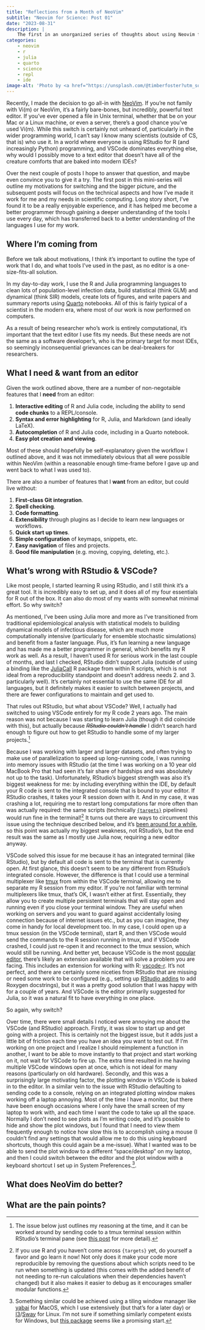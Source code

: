 ```yaml
---
title: "Reflections from a Month of NeoVim"
subtitle: "Neovim for Science: Post 01"
date: "2023-08-31"
description: |
    The first in an unorganized series of thoughts about using Neovim for scientific computing.
categories:
    - neovim
    - r
    - julia
    - quarto
    - science
    - repl
    - ide
image-alt: 'Photo by <a href="https://unsplash.com/@timberfoster?utm_source=unsplash&utm_medium=referral&utm_content=creditCopyText">Tim Foster</a> on <a href="https://unsplash.com/photos/qefCF3r4Eoc?utm_source=unsplash&utm_medium=referral&utm_content=creditCopyText">Unsplash</a>'
---
```


Recently, I made the decision to go all-in with [NeoVim](https://neovim.io).
If you're not family with Vi(m) or NeoVim, it's a fairly bare-bones, but incredibly, powerful text editor.
If you've ever opened a file in Unix terminal, whether that be on your Mac or a Linux machine, or even a server, there's a good chance you've used Vi(m).
While this switch is certainly not unheard of, particularly in the wider programming world, I can't say I know many scientists (outside of CS, that is) who use it.
In a world where everyone is using RStudio for R (and increasingly Python) programming, and VSCode dominates everything else, why would I possibly move to a text editor that doesn't have all of the creature comforts that are baked into modern IDEs?

Over the next couple of posts I hope to answer that question, and maybe even convince you to give it a try.
The first post in this mini-series will outline my motivations for switching and the bigger picture, and the subsequent posts will focus on the technical aspects and how I've made it work for me and my needs in scientific computing.
Long story short, I've found it to be a really enjoyable experience, and it has helped me become a better programmer through gaining a deeper understanding of the tools I use every day, which has transferred back to a better understanding of the languages I use for my work.

## Where I'm coming from

Before we talk about motivations, I think it's important to outline the type of work that I do, and what tools I've used in the past, as no editor is a one-size-fits-all solution.

In my day-to-day work, I use the R and Julia programming languages to clean lots of population-level infection data, build statistical (think GLM) and dynamical (think SIR) models, create lots of figures, and write papers and summary reports using [Quarto](https://quarto.org) notebooks.
All of this is fairly typical of a scientist in the modern era, where most of our work is now performed on computers.

As a result of being researcher who's work is entirely computational, it's important that the text editor I use fits my needs.
But these needs are not the same as a software developer's, who is the primary target for most IDEs, so seemingly inconsequential grievances can be deal-breakers for researchers.


## What I need & want from an editor

Given the work outlined above, there are a number of non-negotaible features that I **need** from an editor:

<div class="box" style="padding-bottom:0">
1. **Interactive editing** of R and Julia code, including the ability to send **code chunks** to a REPL/console.
2. **Syntax and error highlighting** for R, Julia, and Markdown (and ideally LaTeX).
3. **Autocompletion** of R and Julia code, including in a Quarto notebook.
4. **Easy plot creation and viewing**.
</div>

Most of these should hopefully be self-explanatory given the workflow I outlined above, and it was not immediately obvious that all were possible within NeoVim (within a reasonable enough time-frame before I gave up and went back to what I was used to).

There are also a number of features that I **want** from an editor, but could live without:

<div class="box" style="padding-bottom:0">
1. **First-class Git integration**.
2. **Spell checking**.
3. **Code formatting**.
4. **Extensibility** through plugins as I decide to learn new languages or workflows.
5. **Quick start up times**.
6. **Simple configuration** of keymaps, snippets, etc.
7. **Easy navigation** of files and projects.
8. **Good file manipulation** (e.g. moving, copying, deleting, etc.).
</div>

## What's wrong with RStudio & VSCode?

Like most people, I started learning R using RStudio, and I still think it's a great tool.
It is incredibly easy to set up, and it does all of my four essentials for R out of the box.
It can also do most of my wants with somewhat minimal effort.
So why switch?

As mentioned, I've been using Julia more and more as I've transitioned from traditional epidemiological analysis with statistical models to building dynamical models of infectious disease, which are much more computationally intensive (particularly for ensemble stochastic simulations) and benefit from a faster language.
Plus, it's fun learning a new language and has made me a better programmer in general, which benefits my R work as well.
As a result, I haven't used R for serious work in the last couple of months, and last I checked, RStudio didn't support Julia (outside of using a binding like the [JuliaCall](https://github.com/Non-Contradiction/JuliaCall) R package from within R scripts, which is not ideal from a reproducibility standpoint and doesn't address needs 2. and 3. particularly well).
It's certainly not essential to use the same IDE for all languages, but it definitely makes it easier to switch between projects, and there are fewer configurations to maintain and get used to.

That rules out RStudio, but what about VSCode?
Well, I actually had switched to using VSCode entirely for my R code 2 years ago.
The main reason was not because I was starting to learn Julia (though it did coincide with this), but actually because ~~*RStudio couldn't handle*~~ I didn't search hard enough to figure out how to get RStudio to handle some of my larger projects.^[The issue below just outlines my reasoning at the time, and it can be worked around by sending code to a tmux terminal session within RStudio's terminal pane (see [this post](https://support.posit.co/hc/en-us/articles/115010737148-Using-the-RStudio-Terminal-in-the-RStudio-IDE#send) for more detail).]

Because I was working with larger and larger datasets, and often trying to make use of parallelization to speed up long-running code, I was running into memory issues with RStudio (at the time I was working on a 10 year old MacBook Pro that had seen it's fair share of hardships and was absolutely not up to the task).
Unfortunately, RStudio's biggest strength was also it's biggest weakness for me: by including everything within the IDE, by default your R code is sent to the integrated console that is bound to your editor.
If RStudio crashes, it takes your R session down with it.
And in my case, it was crashing a lot, requiring me to restart long computations far more often than was actually required: the same scripts (technically [`{targets}`](https://books.ropensci.org/targets/) pipelines) would run fine in the terminal!^[If you use R and you haven't come across `{targets}` yet, do yourself a favor and go learn it now! Not only does it make your code more reproducible by removing the questions about which scripts need to be run when something is updated (this comes with the added benefit of not needing to re-run calculations when their dependencies haven't changed) but it also makes it easier to debug as it encourages smaller modular functions.]
It turns out there are ways to circumvent this issue using the technique described below, and it's [been around for a while](https://www.r-bloggers.com/2018/09/4-ways-to-be-more-productive-using-rstudios-terminal/), so this point was actually my biggest weakness, not RStudio's, but the end result was the same as I mostly use Julia now, requiring a new editor anyway.

VSCode solved this issue for me because it has an integrated terminal (like RStudio), but by default all code is sent to the terminal that is currently open.
At first glance, this doesn't seem to be any different from RStudio's integrated console.
However, the difference is that I could use a terminal multiplexer like [tmux](https://github.com/tmux/tmux/wiki/Getting-Started) from within the VSCode terminal, allowing me to separate my R session from my editor.
If you're not familiar with terminal multiplexers like tmux, that's OK, I wasn't either at first.
Essentially, they allow you to create multiple persistent terminals that will stay open and running even if you close your terminal window.
They are useful when working on servers and you want to guard against accidentally losing connection because of internet issues etc., but as you can imagine, they come in handy for local development too.
In my case, I could open up a tmux session (in the VSCode terminal), start R, and then VSCode would send the commands to the R session running in tmux, and if VSCode crashed, I could just re-open it and reconnect to the tmux session, which would still be running.
And better yet, because VSCode is the most [popular editor](https://survey.stackoverflow.co/2022/#most-popular-technologies-new-collab-tools), there's likely an extension available that will solve a problem you are facing.
This includes an extension for working with R: [vscode-r](https://github.com/REditorSupport/vscode-R).
It's not perfect, and there are certainly some niceties from RStudio that are missing or need some work to be configured (e.g., setting up [RStudio addins](https://github.com/REditorSupport/vscode-R/issues/405) to add Roxygen docstrings), but it was a pretty good solution that I was happy with for a couple of years.
And VSCode is the editor primarily suggested for Julia, so it was a natural fit to have everything in one place.

So again, why switch?

Over time, there were small details I noticed were annoying me about the VSCode (and RStudio) approach.
Firstly, it was slow to start up and get going with a project.
This is certainly not the biggest issue, but it adds just a little bit of friction each time you have an idea you want to test out.
If I'm working on one project and I realize I should reimplement a function in another, I want to be able to move instantly to that project and start working on it, not wait for VSCode to fire up.
The extra time resulted in me having multiple VSCode windows open at once, which is not ideal for many reasons (particularly on old hardware).
Secondly, and this was a surprisingly large motivating factor, the plotting window in VSCode is baked in to the editor.
In a similar vein to the issue with RStudio defaulting to sending code to a console, relying on an integrated plotting window makes working off a laptop annoying.
Most of the time I have a monitor, but there have been enough occasions where I only have the small screen of my laptop to work with, and each time I want the code to take up all the space.
Normally I don't need to see plots as I'm writing code, and it's possible to hide and show the plot windows, but I found that I need to view them frequently enough to notice how slow this is to accomplish using a mouse (I couldn't find any settings that would allow me to do this using keyboard shortcuts, though this could again be a me-issue).
What I wanted was to be able to send the plot window to a different "space/desktop" on my laptop, and then I could switch between the editor and the plot window with a keyboard shortcut I set up in System Preferences.^[Something similar could be achieved using a tiling window manager like [yabai](https://github.com/koekeishiya/yabai/) for MacOS, which I use extensively (but that's for a later day) or [I3](https://i3wm.org)/[Sway](https://swaywm.org) for Linux. I'm not sure if something similarly competent exists for Windows, but [this package](https://github.com/LGUG2Z/komorebi) seems like a promising start.].


## What does NeoVim do better?

## What are the pain points?

